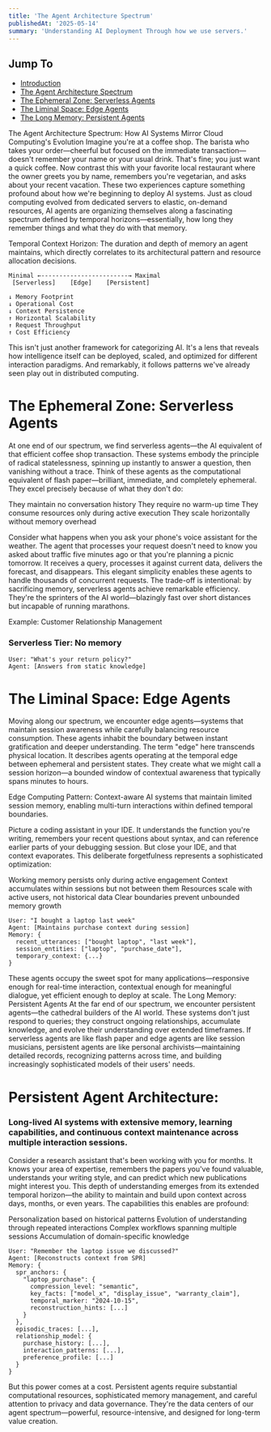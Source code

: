 ```yaml
---
title: 'The Agent Architecture Spectrum'
publishedAt: '2025-05-14'
summary: 'Understanding AI Deployment Through how we use servers.'
---
```


## Jump To
- [Introduction](#introduction)
- [The Agent Architecture Spectrum](#the-agent-architecture-spectrum)
- [The Ephemeral Zone: Serverless Agents](#the-ephemeral-zone-serverless-agents)
- [The Liminal Space: Edge Agents](#the-liminal-space-edge-agents)
- [The Long Memory: Persistent Agents](#the-long-memory-persistent-agents)

The Agent Architecture Spectrum: How AI Systems Mirror Cloud Computing's Evolution
Imagine you're at a coffee shop. The barista who takes your order—cheerful but focused on the immediate transaction—doesn't remember your name or your usual drink. That's fine; you just want a quick coffee. Now contrast this with your favorite local restaurant where the owner greets you by name, remembers you're vegetarian, and asks about your recent vacation. These two experiences capture something profound about how we're beginning to deploy AI systems.
Just as cloud computing evolved from dedicated servers to elastic, on-demand resources, AI agents are organizing themselves along a fascinating spectrum defined by temporal horizons—essentially, how long they remember things and what they do with that memory.

Temporal Context Horizon: The duration and depth of memory an agent maintains, which directly correlates to its architectural pattern and resource allocation decisions.

```
Minimal ←------------------------→ Maximal
 [Serverless]    [Edge]    [Persistent]
    
↓ Memory Footprint
↓ Operational Cost  
↓ Context Persistence
↑ Horizontal Scalability
↑ Request Throughput
↑ Cost Efficiency
```

This isn't just another framework for categorizing AI. It's a lens that reveals how intelligence itself can be deployed, scaled, and optimized for different interaction paradigms. And remarkably, it follows patterns we've already seen play out in distributed computing.

# The Ephemeral Zone: Serverless Agents
At one end of our spectrum, we find serverless agents—the AI equivalent of that efficient coffee shop transaction. These systems embody the principle of radical statelessness, spinning up instantly to answer a question, then vanishing without a trace.
Think of these agents as the computational equivalent of flash paper—brilliant, immediate, and completely ephemeral. They excel precisely because of what they don't do:

They maintain no conversation history
They require no warm-up time
They consume resources only during active execution
They scale horizontally without memory overhead


Consider what happens when you ask your phone's voice assistant for the weather. The agent that processes your request doesn't need to know you asked about traffic five minutes ago or that you're planning a picnic tomorrow. It receives a query, processes it against current data, delivers the forecast, and disappears. This elegant simplicity enables these agents to handle thousands of concurrent requests.
The trade-off is intentional: by sacrificing memory, serverless agents achieve remarkable efficiency. They're the sprinters of the AI world—blazingly fast over short distances but incapable of running marathons.

Example: Customer Relationship Management

### Serverless Tier: No memory
```Text
User: "What's your return policy?"
Agent: [Answers from static knowledge]
```

# The Liminal Space: Edge Agents
Moving along our spectrum, we encounter edge agents—systems that maintain session awareness while carefully balancing resource consumption. These agents inhabit the boundary between instant gratification and deeper understanding.
The term "edge" here transcends physical location. It describes agents operating at the temporal edge between ephemeral and persistent states. They create what we might call a session horizon—a bounded window of contextual awareness that typically spans minutes to hours.

Edge Computing Pattern: Context-aware AI systems that maintain limited session memory, enabling multi-turn interactions within defined temporal boundaries.


Picture a coding assistant in your IDE. It understands the function you're writing, remembers your recent questions about syntax, and can reference earlier parts of your debugging session. But close your IDE, and that context evaporates. This deliberate forgetfulness represents a sophisticated optimization:

Working memory persists only during active engagement
Context accumulates within sessions but not between them
Resources scale with active users, not historical data
Clear boundaries prevent unbounded memory growth

```tsx
User: "I bought a laptop last week"
Agent: [Maintains purchase context during session]
Memory: {
  recent_utterances: ["bought laptop", "last week"],
  session_entities: ["laptop", "purchase_date"],
  temporary_context: {...}
}
```

These agents occupy the sweet spot for many applications—responsive enough for real-time interaction, contextual enough for meaningful dialogue, yet efficient enough to deploy at scale.
The Long Memory: Persistent Agents
At the far end of our spectrum, we encounter persistent agents—the cathedral builders of the AI world. These systems don't just respond to queries; they construct ongoing relationships, accumulate knowledge, and evolve their understanding over extended timeframes.
If serverless agents are like flash paper and edge agents are like session musicians, persistent agents are like personal archivists—maintaining detailed records, recognizing patterns across time, and building increasingly sophisticated models of their users' needs.

# Persistent Agent Architecture: 
### Long-lived AI systems with extensive memory, learning capabilities, and continuous context maintenance across multiple interaction sessions.

Consider a research assistant that's been working with you for months. It knows your area of expertise, remembers the papers you've found valuable, understands your writing style, and can predict which new publications might interest you. This depth of understanding emerges from its extended temporal horizon—the ability to maintain and build upon context across days, months, or even years.
The capabilities this enables are profound:

Personalization based on historical patterns
Evolution of understanding through repeated interactions
Complex workflows spanning multiple sessions
Accumulation of domain-specific knowledge

```tsx
User: "Remember the laptop issue we discussed?"
Agent: [Reconstructs context from SPR]
Memory: {
  spr_anchors: {
    "laptop_purchase": {
      compression_level: "semantic",
      key_facts: ["model_x", "display_issue", "warranty_claim"],
      temporal_marker: "2024-10-15",
      reconstruction_hints: [...]
    }
  },
  episodic_traces: [...],
  relationship_model: {
    purchase_history: [...],
    interaction_patterns: [...],
    preference_profile: [...]
  }
}
```


But this power comes at a cost. Persistent agents require substantial computational resources, sophisticated memory management, and careful attention to privacy and data governance. They're the data centers of our agent spectrum—powerful, resource-intensive, and designed for long-term value creation.